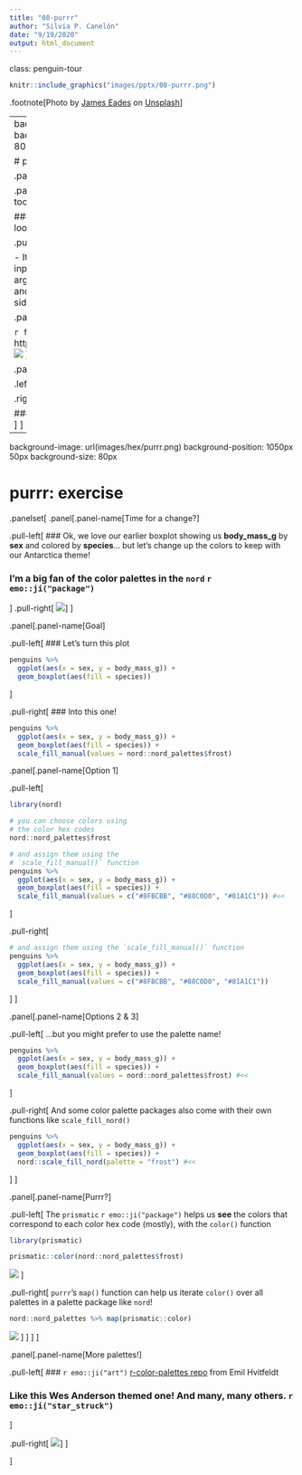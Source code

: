 ```yaml
---
title: "08-purrr"
author: "Silvia P. Canelón"
date: "9/19/2020"
output: html_document
---
```


class: penguin-tour

```r
knitr::include_graphics("images/pptx/08-purrr.png")
```

.footnote[<span>Photo by <a href="https://unsplash.com/@eadesstudio?utm_source=unsplash&amp;utm_medium=referral&amp;utm_content=creditCopyText">James Eades</a> on <a href="https://unsplash.com/collections/12240655/palmerpenguins/d5aed8c855e26061e5e651d3f180b76d?utm_source=unsplash&amp;utm_medium=referral&amp;utm_content=creditCopyText">Unsplash</a></span>
]

---
background-image: url(images/hex/purrr.png)
background-position: 1050px 50px
background-size: 80px
  
# purrr: info

.panelset[

.panel[.panel-name[Overview]
.pull-left[
### Provides tools for working with functions and vectors 

### The `purrr` family of functions helps us replace for loops, making our code easier to read and more succint.
]

.pull-right[
### With `purrr` you can

- Iterate over a single input with `map()`
- Iterate over two inputs in parallel with `map2()`
- Iterate with multiple arguments with `pmap()`
- Iterate with multiple arguments and functions with `invoke_map()`
- Call a function for its side-effects with `walk()`, `walk2()`, and `pwalk()`
]
]

.panel[.panel-name[Cheatsheet]

`r fontawesome::fa("file-pdf")` PDF: https://github.com/rstudio/cheatsheets/raw/main/purrr.pdf
![](https://raw.githubusercontent.com/rstudio/cheatsheets/master/pngs/thumbnails/purrr-cheatsheet-thumbs.png)
]

.panel[.panel-name[Reading]

.left-column[
```r
knitr::include_graphics("images/r4ds-cover.png")
```
]

.right-column[
### R for Data Science: [Ch 21 Iteration](https://r4ds.had.co.nz/iteration.html)

### Package documentation: https://purrr.tidyverse.org/
]
]
]

---
background-image: url(images/hex/purrr.png)
background-position: 1050px 50px
background-size: 80px

# purrr: exercise

.panelset[
.panel[.panel-name[Time for a change?]

.pull-left[
### Ok, we love our earlier boxplot showing us **body_mass_g** by **sex** and colored by **species**... but let's change up the colors to keep with our Antarctica theme!

### I'm a big fan of the color palettes in the `nord` `r emo::ji("package")`
]
.pull-right[
![](https://raw.githubusercontent.com/jkaupp/nord/master/man/figures/README-palettes-1.png)
]
]

.panel[.panel-name[Goal]

.pull-left[
### Let's turn this plot
```r
penguins %>%
  ggplot(aes(x = sex, y = body_mass_g)) +
  geom_boxplot(aes(fill = species))
```
]

.pull-right[
### Into this one!
```r
penguins %>%
  ggplot(aes(x = sex, y = body_mass_g)) +
  geom_boxplot(aes(fill = species)) +
  scale_fill_manual(values = nord::nord_palettes$frost)
```

.panel[.panel-name[Option 1]

.pull-left[
```r
library(nord)

# you can choose colors using 
# the color hex codes
nord::nord_palettes$frost
```

```r
# and assign them using the 
# `scale_fill_manual()` function
penguins %>%
  ggplot(aes(x = sex, y = body_mass_g)) +
  geom_boxplot(aes(fill = species)) +
  scale_fill_manual(values = c("#8FBCBB", "#88C0D0", "#81A1C1")) #<<
```
]

.pull-right[
```r
# and assign them using the `scale_fill_manual()` function
penguins %>%
  ggplot(aes(x = sex, y = body_mass_g)) +
  geom_boxplot(aes(fill = species)) +
  scale_fill_manual(values = c("#8FBCBB", "#88C0D0", "#81A1C1"))
```
]
]


.panel[.panel-name[Options 2 & 3]

.pull-left[
...but you might prefer to use the palette name! <br/>
```r
penguins %>%
  ggplot(aes(x = sex, y = body_mass_g)) +
  geom_boxplot(aes(fill = species)) +
  scale_fill_manual(values = nord::nord_palettes$frost) #<<
```
]

.pull-right[
And some color palette packages also come with their own functions like `scale_fill_nord()`
```r
penguins %>%
  ggplot(aes(x = sex, y = body_mass_g)) +
  geom_boxplot(aes(fill = species)) +
  nord::scale_fill_nord(palette = "frost") #<<
```
]
]

.panel[.panel-name[Purrr?]

.pull-left[
The `prismatic` `r emo::ji("package")` helps us **see** the colors that correspond to each color hex code (mostly), with the `color()` function

```r
library(prismatic)
```

```r
prismatic::color(nord::nord_palettes$frost)
```
![](images/nord_frost.png)
]

.pull-right[
`purrr`'s `map()` function can help us iterate `color()` over all palettes in a palette package like `nord`!

```r
nord::nord_palettes %>% map(prismatic::color)
```

![](images/nord_multiple.png)
]
]
]
]

.panel[.panel-name[More palettes!]

.pull-left[
### `r emo::ji("art")` [r-color-palettes repo](https://github.com/EmilHvitfeldt/r-color-palettes) from Emil Hvitfeldt

### Like this Wes Anderson themed one! And many, many others. `r emo::ji("star_struck")`
]

.pull-right[
![](images/wesanderson_example.png)
]
]

]
